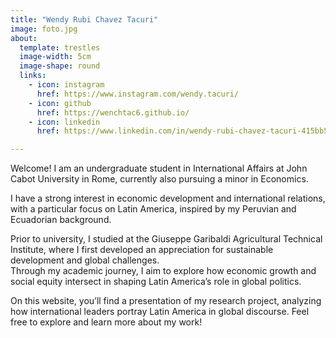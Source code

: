 ```yaml
---
title: "Wendy Rubi Chavez Tacuri"
image: foto.jpg
about:
  template: trestles
  image-width: 5cm
  image-shape: round
  links:
    - icon: instagram
      href: https://www.instagram.com/wendy.tacuri/
    - icon: github
      href: https://wenchtac6.github.io/
    - icon: linkedin
      href: https://www.linkedin.com/in/wendy-rubi-chavez-tacuri-415bb5208/  

---
```


Welcome! I am an undergraduate student in International Affairs at John Cabot University in Rome, currently also pursuing a minor in Economics.

I have a strong interest in economic development and international relations, with a particular focus on Latin America, inspired by my Peruvian and Ecuadorian background.

Prior to university, I studied at the Giuseppe Garibaldi Agricultural Technical Institute, where I first developed an appreciation for sustainable development and global challenges.\
Through my academic journey, I aim to explore how economic growth and social equity intersect in shaping Latin America’s role in global politics.

On this website, you’ll find a presentation of my research project, analyzing how international leaders portray Latin America in global discourse. Feel free to explore and learn more about my work!
